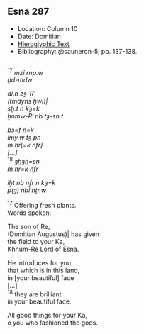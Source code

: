 ## Esna 287 {-}  
  
<style>  
  
  .col2 {  
    columns: 2 320px;         /* number of columns and width in pixels*/  
    -webkit-columns: 2 320px; /* chrome, safari */  
    -moz-columns: 2 320px;    /* firefox */  
    -webkit-column-break-inside: avoid;  
    -page-break-inside: avoid;  
    -break-inside: avoid;  
  }  
  
</style>  

- Location: Column 10
- Date: Domitian 
- [Hieroglyphic Text](https://www.ifao.egnet.net/uploads/publications/enligne/Temples-Esna003.pdf#page=244){target="_blank"}  
- Bibliography: @sauneron-5, pp. 137-138.

<div class="col2">  

^17^ *mzỉ rnp.w  *  
*ḏd-mdw  *  
  
*dỉ.n zȝ-Rʿ  *  
*(tmdyns ḫwỉ)|  *  
*sḫ.t n kȝ=k  *  
*ẖnmw-Rʿ nb tȝ-sn.t  *  
    
*bs=f n=k *   
*ỉmy.w tȝ pn  *  
*m ḥr[=k nfr]   *  
*[...]  *  
^18^ *ȝḫȝḫ=sn   *  
*m ḥr=k nfr  *  
  
*ỉḫt nb nfr n kȝ=k  *  
*p(ȝ) nbỉ nṯr.w  *   
   
^17^ Offering fresh plants.  
Words spoken:  
  
The son of Re,  
(Domitian Augustus)| has given  
the field to your Ka,  
Khnum-Re Lord of Esna.  
  
He introduces for you   
that which is in this land,  
in [your beautiful] face  
[...]  
^18^ they are brilliant  
in your beautiful face.  
  
All good things for your Ka,  
o you who fashioned the gods.  


</div>